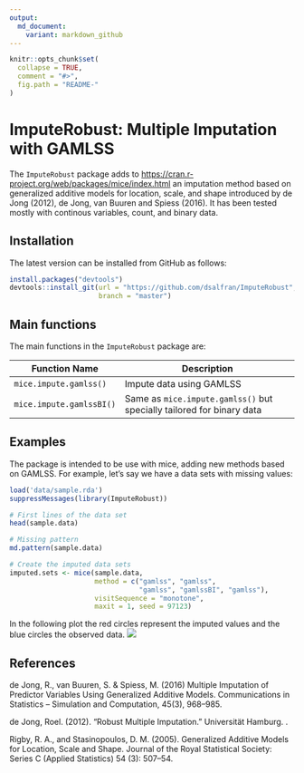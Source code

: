 ```yaml
---
output:
  md_document:
    variant: markdown_github
---
```


```r
knitr::opts_chunk$set(
  collapse = TRUE,
  comment = "#>",
  fig.path = "README-"
)
```

# ImputeRobust: Multiple Imputation with GAMLSS

The `ImputeRobust` package adds
to [https://cran.r-project.org/web/packages/mice/index.html](MICE) an
imputation method based on generalized additive models for location,
scale, and shape introduced by de Jong (2012), de Jong, van Buuren and
Spiess (2016). It has been tested mostly with continous variables,
count, and binary data.

## Installation

The latest version can be installed from GitHub as follows:

```r
install.packages("devtools")
devtools::install_git(url = "https://github.com/dsalfran/ImputeRobust", 
                      branch = "master")
```

## Main functions

The main functions in the `ImputeRobust` package are:

|Function Name            | Description                                                           |
|-------------------------|---------------------------------------------------------------------- |
|`mice.impute.gamlss()`   | Impute data using GAMLSS                                              |
|`mice.impute.gamlssBI()` | Same as `mice.impute.gamlss()` but specially tailored for binary data |

## Examples

The package is intended to be use with mice, adding new methods based
on GAMLSS. For example, let's say we have a data sets with missing values:

```r
load('data/sample.rda')
suppressMessages(library(ImputeRobust))
```

```r
# First lines of the data set
head(sample.data)
```

```r
# Missing pattern
md.pattern(sample.data)
```

```r
# Create the imputed data sets
imputed.sets <- mice(sample.data,
                     method = c("gamlss", "gamlss",
                                "gamlss", "gamlssBI", "gamlss"),
                     visitSequence = "monotone",
                     maxit = 1, seed = 97123)
```

In the following plot the red circles represent the imputed values and
the blue circles the observed data.
![](sample.png)

## References

de Jong, R., van Buuren, S. & Spiess, M. (2016) Multiple Imputation of
Predictor Variables Using Generalized Additive Models. Communications
in Statistics -- Simulation and Computation, 45(3), 968--985.

de Jong, Roel. (2012). “Robust Multiple Imputation.” Universität
Hamburg. \url{http://ediss.sub.uni-hamburg.de/volltexte/2012/5971/}.

Rigby, R. A., and Stasinopoulos, D. M. (2005). Generalized Additive
Models for Location, Scale and Shape. Journal of the Royal Statistical
Society: Series C (Applied Statistics) 54 (3): 507–54.

